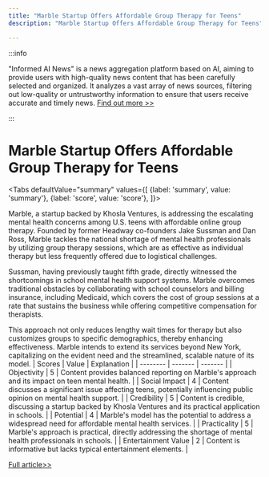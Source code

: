```yaml
---
title: "Marble Startup Offers Affordable Group Therapy for Teens"
description: "Marble Startup Offers Affordable Group Therapy for Teens"

---
```



:::info

"Informed AI News" is a news aggregation platform based on AI, aiming to provide users with high-quality news content that has been carefully selected and organized. It analyzes a vast array of news sources, filtering out low-quality or untrustworthy information to ensure that users receive accurate and timely news.  [Find out more >>](/)

:::

# Marble Startup Offers Affordable Group Therapy for Teens


<Tabs
	defaultValue="summary"
	values={[
	{label: 'summary', value: 'summary'},
	{label: 'score', value: 'score'},
]}>
<TabItem value="summary">


Marble, a startup backed by Khosla Ventures, is addressing the escalating mental health concerns among U.S. teens with affordable online group therapy. Founded by former Headway co-founders Jake Sussman and Dan Ross, Marble tackles the national shortage of mental health professionals by utilizing group therapy sessions, which are as effective as individual therapy but less frequently offered due to logistical challenges.

Sussman, having previously taught fifth grade, directly witnessed the shortcomings in school mental health support systems. Marble overcomes traditional obstacles by collaborating with school counselors and billing insurance, including Medicaid, which covers the cost of group sessions at a rate that sustains the business while offering competitive compensation for therapists.

This approach not only reduces lengthy wait times for therapy but also customizes groups to specific demographics, thereby enhancing effectiveness. Marble intends to extend its services beyond New York, capitalizing on the evident need and the streamlined, scalable nature of its model.
</TabItem>
<TabItem value="score">
	| Scores     | Value   | Explanation |
	| -------- | ------- | ------- |
	| Objectivity  | 5    | Content provides balanced reporting on Marble's approach and its impact on teen mental health.    |
	| Social Impact | 4     | Content discusses a significant issue affecting teens, potentially influencing public opinion on mental health support.    |
	| Credibility    | 5    | Content is credible, discussing a startup backed by Khosla Ventures and its practical application in schools.    |
	| Potential    | 4    | Marble's model has the potential to address a widespread need for affordable mental health services.    |
	| Practicality    | 5    | Marble's approach is practical, directly addressing the shortage of mental health professionals in schools.    |
	| Entertainment Value    | 2    | Content is informative but lacks typical entertainment elements.    |
</TabItem>
</Tabs>

[Full article>>](https://techcrunch.com/2024/06/21/khosla-backed-marble-built-by-former-headway-founders-offers-affordable-group-therapy-for-teens/)
